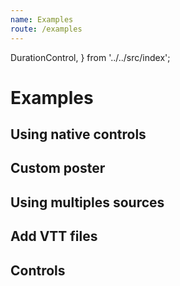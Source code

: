 ```yaml
---
name: Examples
route: /examples
---
```



  DurationControl,
} from '../../src/index';

# Examples

## Using native controls

<Playground>
  <VideoPlayer>
    <VideoPlayer.Viewer
      url="http://dl5.webmfiles.org/big-buck-bunny_trailer.webm"
      nativeControls
    />
  </VideoPlayer>
</Playground>

## Custom poster

<Playground>
  <VideoPlayer>
    <VideoPlayer.Viewer
      url="http://dl5.webmfiles.org/big-buck-bunny_trailer.webm"
      poster="http://commondatastorage.googleapis.com/gtv-videos-bucket/sample/images/BigBuckBunny.jpg"
      nativeControls
    />
  </VideoPlayer>
</Playground>

## Using multiples sources

<Playground>
  <VideoPlayer>
    <VideoPlayer.Viewer nativeControls>
      <VideoPlayer.Viewer.Source src="http://dl5.webmfiles.org/big-buck-bunny_trailer.webm" type="video/webm" />
      <VideoPlayer.Viewer.Source src="http://commondatastorage.googleapis.com/gtv-videos-bucket/sample/BigBuckBunny.mp4" type="video/mp4" />
    </VideoPlayer.Viewer>
  </VideoPlayer>
</Playground>

## Add VTT files

<Playground>
  <VideoPlayer>
    <VideoPlayer.Viewer nativeControls>
      <VideoPlayer.Viewer.Source src="https://d2zihajmogu5jn.cloudfront.net/elephantsdream/ed_hd.mp4" type="video/mp4" />
      <VideoPlayer.Viewer.Track
        kind="captions"
        srclang="en"
        label="English"
        src="/public/vtt/elephantsdream/captions.en.vtt"
        default
      />
      <VideoPlayer.Viewer.Track
        kind="captions"
        srclang="ja"
        label="Japanese"
        src="/public/vtt/elephantsdream/captions.ja.vtt"
      />
    </VideoPlayer.Viewer>
  </VideoPlayer>
</Playground>

## Controls

<Playground>
  <VideoPlayer>
    <VideoPlayer.Viewer
      url="http://dl5.webmfiles.org/big-buck-bunny_trailer.webm"
    />
    <VideoPlayer.Controls />
  </VideoPlayer>
</Playground>
